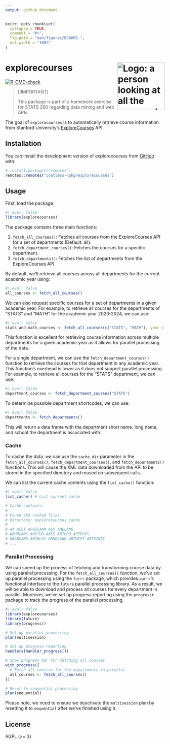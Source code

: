 ```yaml
---
output: github_document
---
```


<!-- README.md is generated from README.Rmd. Please edit that file -->

```r
knitr::opts_chunk$set(
  collapse = TRUE,
  comment = "#>",
  fig.path = "man/figures/README-",
  out.width = "100%"
)
```

# explorecourses   <img src="man/figures/logo-explorecourses.png" align="right" alt="Logo: a person looking at all the courses to choose from" width="150"/>

<!-- badges: start -->
[![R-CMD-check](https://github.com/coatless-rpkg/explorecourses/actions/workflows/R-CMD-check.yaml/badge.svg)](https://github.com/coatless-rpkg/explorecourses/actions/workflows/R-CMD-check.yaml)
<!-- badges: end -->

> [!IMPORTANT]
> 
> This package is part of a homework exercise for STATS 290 regarding data mining
> and web APIs. 

The goal of `explorecourses` is to automatically retrieve course information from
Stanford University's [ExploreCourses](https://explorecourses.stanford.edu/) API. 

## Installation

You can install the development version of explorecourses from [GitHub](https://github.com/) with:

``` r
# install.packages("remotes")
remotes::remotes("coatless-rpkg/explorecourses")
```

## Usage

First, load the package:

```r
#| eval: false
library(explorecourses)
```

The package contains three main functions:

1. `fetch_all_courses()`: Fetches all courses from the ExploreCourses API for a set of departments (Default: all). 
2. `fetch_department_courses()`: Fetches the courses for a specific department.
3. `fetch_departments()`: Fetches the list of departments from the ExploreCourses API.

By default, we'll retrieve all courses across all departments for the current
academic year using:

```r
#| eval: false
all_courses <- fetch_all_courses()
```

We can also request specific courses for a set of departments in a given academic year. For example, to retrieve all courses for the departments of "STATS" and "MATH" for the academic year 2023-2024, we can use:

```r
#| eval: false
stats_and_math_courses <- fetch_all_courses(c("STATS", "MATH"), year = "20232024")
```

This function is excellent for retrieving course information across multiple departments for a given academic year as it allows for parallel processing of the data.

For a single department, we can use the `fetch_department_courses()` function to
retrieve the courses for that department in any academic year. This function's
overhead is lower as it does not support parallel processing. For example, to
retrieve all courses for the "STATS" department, we can use:

```r
#| eval: false
department_courses <- fetch_department_courses("STATS")
```

To determine possible department shortcodes, we can use:

```r
#| eval: false
departments <- fetch_departments()
```

This will return a data frame with the department short name, long name, and school
the department is associated with.

### Cache 

To cache the data, we can use the `cache_dir` parameter in the `fetch_all_courses()`,
`fetch_department_courses()`, and `fetch_departments()` functions. This
will cause the XML data downloaded from the API to be stored in the specified
directory and reused on subsequent calls.

We can list the current cache contents using the `list_cache()` function:

```r
#| eval: false
list_cache() # List current cache
```
```r
# Cache contents:
# 
# Found 256 cached files
# Directory: explorecourses_cache
# 
# AA ACCT AFRICAAM ALP AMELANG
# AMHRLANG AMSTUD ANES ANTHRO APPPHYS
# ARABLANG ARCHLGY ARMELANG ARTHIST ARTSINST
# ...
```

### Parallel Processing

We can speed up the process of fetching and transforming course data
by using parallel processing. For the `fetch_all_courses()` function, we've
set up parallel processing using the `furrr` package, which provides `purrr`'s
functional interface to the `future` parallel processing library.  As a result,
we will be able to download and process all courses for every department in
parallel. Moreover, we've set up progress reporting using the `progressr` 
package to track the progress of the parallel processing.

```r
#| eval: false
library(explorecourses)
library(future)
library(progressr)

# Set up parallel processing
plan(multisession)

# Set up progress reporting
handlers(handler_progress())

# Show progress bar for fetching all courses
with_progress({
  # Fetch all courses for the departments in parallel
  all_courses <- fetch_all_courses()
})

# Reset to sequential processing
plan(sequential)
```
Please note, we need to ensure we deactivate the `multisession` plan by resetting
it to `sequential` after we've finished using it.

## License

AGPL (>= 3)
